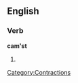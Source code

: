 ==English==

===Verb===
'''cam'st'''

# {{obsolete}} {{past of|[[come]]}}

[[Category:Contractions]]